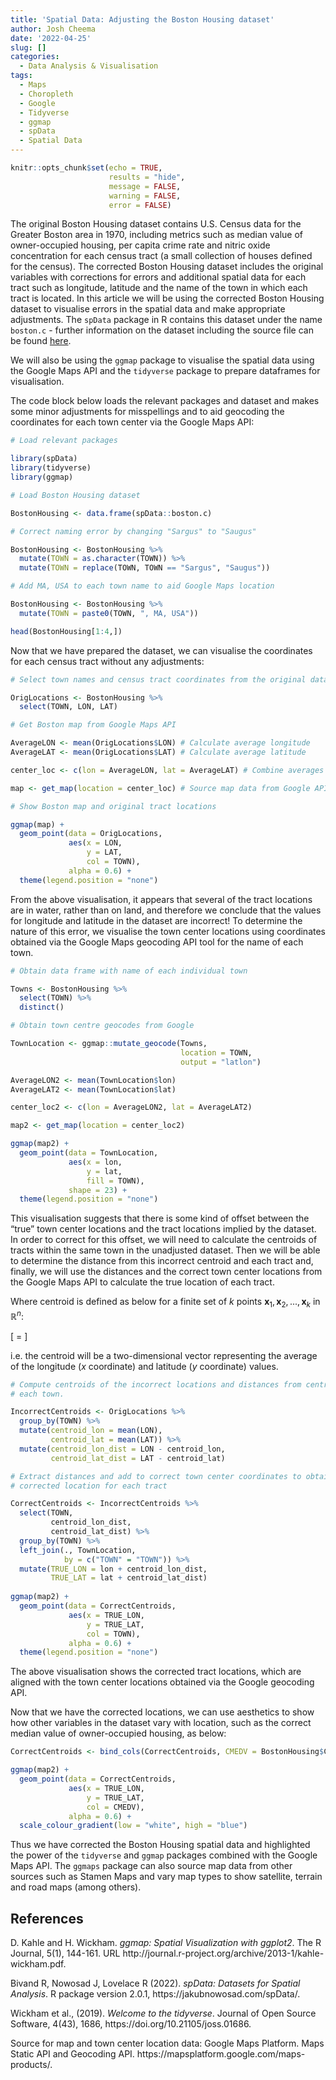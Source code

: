 ```yaml
---
title: 'Spatial Data: Adjusting the Boston Housing dataset'
author: Josh Cheema
date: '2022-04-25'
slug: []
categories:
  - Data Analysis & Visualisation
tags:
  - Maps
  - Choropleth
  - Google
  - Tidyverse
  - ggmap
  - spData
  - Spatial Data
---
```


```r
knitr::opts_chunk$set(echo = TRUE, 
                      results = "hide", 
                      message = FALSE, 
                      warning = FALSE, 
                      error = FALSE)

```

The original Boston Housing dataset contains U.S. Census data for the Greater Boston area in 1970, including metrics such as median value of owner-occupied housing, per capita crime rate and nitric oxide concentration for each census tract (a small collection of houses defined for the census). The corrected Boston Housing dataset includes the original variables with corrections for errors and additional spatial data for each tract such as longitude, latitude and the name of the town in which each tract is located. In this article we will be using the corrected Boston Housing dataset to visualise errors in the spatial data and make appropriate adjustments. The `spData` package in R contains this dataset under the name `boston.c` - further information on the dataset including the source file can be found [here](https://jakubnowosad.com/spData/reference/boston.html).

We will also be using the `ggmap` package to visualise the spatial data using the Google Maps API and the `tidyverse` package to prepare dataframes for visualisation.

The code block below loads the relevant packages and dataset and makes some minor adjustments for misspellings and to aid geocoding the coordinates for each town center via the Google Maps API:


``` r

# Load relevant packages

library(spData)
library(tidyverse)
library(ggmap)

# Load Boston Housing dataset

BostonHousing <- data.frame(spData::boston.c)

# Correct naming error by changing "Sargus" to "Saugus"

BostonHousing <- BostonHousing %>%
  mutate(TOWN = as.character(TOWN)) %>%
  mutate(TOWN = replace(TOWN, TOWN == "Sargus", "Saugus"))

# Add MA, USA to each town name to aid Google Maps location

BostonHousing <- BostonHousing %>%
  mutate(TOWN = paste0(TOWN, ", MA, USA"))

head(BostonHousing[1:4,])

```

Now that we have prepared the dataset, we can visualise the coordinates for each census tract without any adjustments:

``` r

# Select town names and census tract coordinates from the original dataset

OrigLocations <- BostonHousing %>%
  select(TOWN, LON, LAT)

# Get Boston map from Google Maps API

AverageLON <- mean(OrigLocations$LON) # Calculate average longitude
AverageLAT <- mean(OrigLocations$LAT) # Calculate average latitude

center_loc <- c(lon = AverageLON, lat = AverageLAT) # Combine averages for center point

map <- get_map(location = center_loc) # Source map data from Google API

# Show Boston map and original tract locations

ggmap(map) +
  geom_point(data = OrigLocations, 
             aes(x = LON, 
                 y = LAT, 
                 col = TOWN), 
             alpha = 0.6) +
  theme(legend.position = "none")


```

From the above visualisation, it appears that several of the tract locations are in water, rather than on land, and therefore we conclude that the values for longitude and latitude in the dataset are incorrect! To determine the nature of this error, we visualise the town center locations using coordinates obtained via the Google Maps geocoding API tool for the name of each town.

``` r

# Obtain data frame with name of each individual town

Towns <- BostonHousing %>%
  select(TOWN) %>%
  distinct()

# Obtain town centre geocodes from Google

TownLocation <- ggmap::mutate_geocode(Towns, 
                                      location = TOWN, 
                                      output = "latlon")

AverageLON2 <- mean(TownLocation$lon)
AverageLAT2 <- mean(TownLocation$lat)

center_loc2 <- c(lon = AverageLON2, lat = AverageLAT2)

map2 <- get_map(location = center_loc2)

ggmap(map2) +
  geom_point(data = TownLocation, 
             aes(x = lon, 
                 y = lat,
                 fill = TOWN),
             shape = 23) +
  theme(legend.position = "none")


```

This visualisation suggests that there is some kind of offset between the "true" town center locations and the tract locations implied by the dataset. In order to correct for this offset, we will need to calculate the centroids of tracts within the same town in the unadjusted dataset. Then we will be able to determine the distance from this incorrect centroid and each tract and, finally, we will use the distances and the correct town center locations from the Google Maps API to calculate the true location of each tract.

Where centroid is defined as below for a finite set of $k$ points $\mathbf{x}_{1}, \mathbf{x}_{2},..., \mathbf{x}_{k}$ in $\mathbb{R}^n$:

\[ \mathbf{C} = \frac{\mathbf{x}_{1} + \mathbf{x}_{2} + ... + \mathbf{x}_{k}}{k}\]

i.e. the centroid will be a two-dimensional vector representing the average of the longitude ($x$ coordinate) and latitude ($y$ coordinate) values.

``` r

# Compute centroids of the incorrect locations and distances from centroid in
# each town.

IncorrectCentroids <- OrigLocations %>% 
  group_by(TOWN) %>%
  mutate(centroid_lon = mean(LON), 
         centroid_lat = mean(LAT)) %>%
  mutate(centroid_lon_dist = LON - centroid_lon, 
         centroid_lat_dist = LAT - centroid_lat)

# Extract distances and add to correct town center coordinates to obtain
# corrected location for each tract

CorrectCentroids <- IncorrectCentroids %>%
  select(TOWN, 
         centroid_lon_dist, 
         centroid_lat_dist) %>%
  group_by(TOWN) %>%
  left_join(., TownLocation, 
            by = c("TOWN" = "TOWN")) %>%
  mutate(TRUE_LON = lon + centroid_lon_dist, 
         TRUE_LAT = lat + centroid_lat_dist)
  
ggmap(map2) +
  geom_point(data = CorrectCentroids, 
             aes(x = TRUE_LON, 
                 y = TRUE_LAT,
                 col = TOWN),
             alpha = 0.6) +
  theme(legend.position = "none")


```

The above visualisation shows the corrected tract locations, which are aligned with the town center locations obtained via the Google geocoding API.

Now that we have the corrected locations, we can use aesthetics to show how other variables in the dataset vary with location, such as the correct median value of owner-occupied housing, as below:

``` r

CorrectCentroids <- bind_cols(CorrectCentroids, CMEDV = BostonHousing$CMEDV)

ggmap(map2) +
  geom_point(data = CorrectCentroids, 
             aes(x = TRUE_LON, 
                 y = TRUE_LAT,
                 col = CMEDV),
             alpha = 0.6) +
  scale_colour_gradient(low = "white", high = "blue")

```

Thus we have corrected the Boston Housing spatial data and highlighted the power of the `tidyverse` and `ggmap` packages combined with the Google Maps API. The `ggmaps` package can also source map data from other sources such as Stamen Maps and vary map types to show satellite, terrain and road maps (among others).

## References

D. Kahle and H. Wickham. *ggmap: Spatial Visualization with ggplot2*. The R Journal, 5(1), 144-161. URL http://journal.r-project.org/archive/2013-1/kahle-wickham.pdf.

Bivand R, Nowosad J, Lovelace R (2022). *spData: Datasets for Spatial Analysis*. R package version 2.0.1, https://jakubnowosad.com/spData/.

Wickham et al., (2019). *Welcome to the tidyverse*. Journal of Open Source Software, 4(43), 1686, https://doi.org/10.21105/joss.01686.

Source for map and town center location data: Google Maps Platform. Maps Static API and Geocoding API. https://mapsplatform.google.com/maps-products/.




